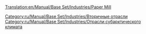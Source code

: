[[Translation:en/Manual/Base Set/Industries/Paper Mill]]

{{ru/Manual/Base Set/Industries/Промышленность| имя=Бумажная фабрика
| Изображение=en/Manual/Base Set/Industries/Papermill.png
| Климат=[[ru/Manual/Климат#subarkticheskii|Субарктический]]
| Принимает=[[ru/Manual/Base Set/Cargos/Древесина|Древесина]]
| Производит=[[ru/Manual/Base Set/Cargos/Бумага|Бумага]]
| Примечания=отсутствует в других [[ru/Manual/Климат|климатах]]
}}

{{ru/Manual/Base Set/Industries/Navbox Промышленность}}

[[Category:ru/Manual/Base Set/Industries/Вторичные отрасли]]
[[Category:ru/Manual/Base Set/Industries/Отрасли субарктического климата]]